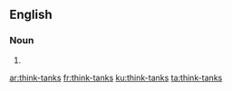 ==English==

===Noun===
{{head|en|plural}}

# {{plural of|think-tank|lang=en}}

[[ar:think-tanks]]
[[fr:think-tanks]]
[[ku:think-tanks]]
[[ta:think-tanks]]